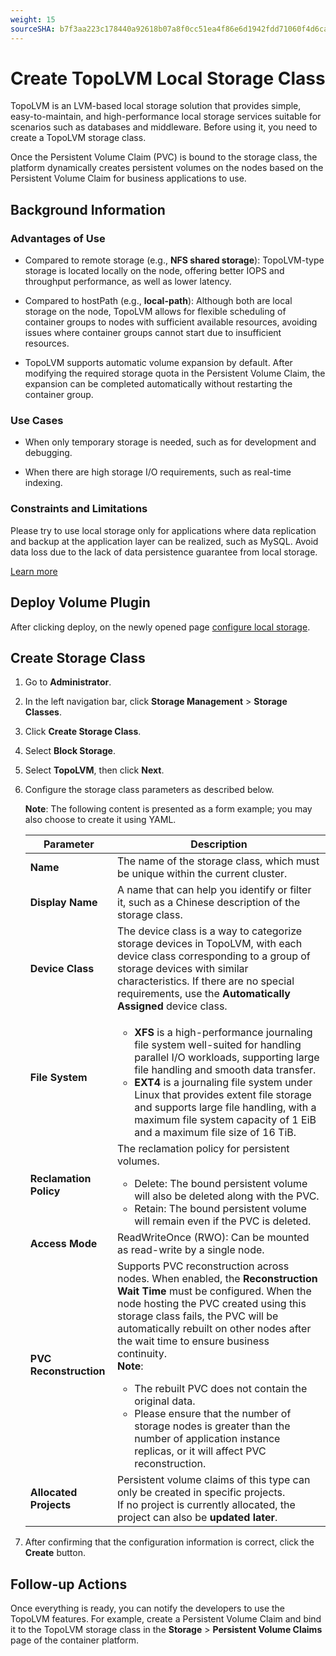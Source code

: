 ```yaml
---
weight: 15
sourceSHA: b7f3aa223c178440a92618b07a8f0cc51ea4f86e6d1942fdd71060f4d6ca8033
---
```


# Create TopoLVM Local Storage Class

TopoLVM is an LVM-based local storage solution that provides simple, easy-to-maintain, and high-performance local storage services suitable for scenarios such as databases and middleware. Before using it, you need to create a TopoLVM storage class.

Once the Persistent Volume Claim (PVC) is bound to the storage class, the platform dynamically creates persistent volumes on the nodes based on the Persistent Volume Claim for business applications to use.

## Background Information

### Advantages of Use

- Compared to remote storage (e.g., **NFS shared storage**): TopoLVM-type storage is located locally on the node, offering better IOPS and throughput performance, as well as lower latency.

- Compared to hostPath (e.g., **local-path**): Although both are local storage on the node, TopoLVM allows for flexible scheduling of container groups to nodes with sufficient available resources, avoiding issues where container groups cannot start due to insufficient resources.

- TopoLVM supports automatic volume expansion by default. After modifying the required storage quota in the Persistent Volume Claim, the expansion can be completed automatically without restarting the container group.

### Use Cases

- When only temporary storage is needed, such as for development and debugging.

- When there are high storage I/O requirements, such as real-time indexing.

### Constraints and Limitations

Please try to use local storage only for applications where data replication and backup at the application layer can be realized, such as MySQL. Avoid data loss due to the lack of data persistence guarantee from local storage.

[Learn more](https://github.com/topolvm/topolvm/blob/main/docs/user-manual.md)

## Deploy Volume Plugin

After clicking deploy, on the newly opened page [configure local storage](/storage/storagesystem_topolvm/installation.mdx).

## Create Storage Class

1. Go to **Administrator**.

2. In the left navigation bar, click **Storage Management** > **Storage Classes**.

3. Click **Create Storage Class**.

4. Select **Block Storage**.

5. Select **TopoLVM**, then click **Next**.

6. Configure the storage class parameters as described below.

   **Note**: The following content is presented as a form example; you may also choose to create it using YAML.

   | Parameter     | Description                                                                                                                                                                                             |
   | ---------- | --------------------------------------------------------------------------------------------------------------------------------------------------------------------------------------------- |
   | **Name**       | The name of the storage class, which must be unique within the current cluster.                                                                                                                                                           |
   | **Display Name** | A name that can help you identify or filter it, such as a Chinese description of the storage class.                                                                                                                                  |
   | **Device Class** | The device class is a way to categorize storage devices in TopoLVM, with each device class corresponding to a group of storage devices with similar characteristics. If there are no special requirements, use the **Automatically Assigned** device class.                                                                     |
   | **File System**   | <ul><li>**XFS** is a high-performance journaling file system well-suited for handling parallel I/O workloads, supporting large file handling and smooth data transfer.</li><li>**EXT4** is a journaling file system under Linux that provides extent file storage and supports large file handling, with a maximum file system capacity of 1 EiB and a maximum file size of 16 TiB.</li></ul> |
   | **Reclamation Policy** | The reclamation policy for persistent volumes.<br /><ul><li>Delete: The bound persistent volume will also be deleted along with the PVC.</li><li>Retain: The bound persistent volume will remain even if the PVC is deleted.</li></ul>                                         |
   | **Access Mode** | ReadWriteOnce (RWO): Can be mounted as read-write by a single node.                                                                                                                                                                   |
   | **PVC Reconstruction** | Supports PVC reconstruction across nodes. When enabled, the **Reconstruction Wait Time** must be configured. When the node hosting the PVC created using this storage class fails, the PVC will be automatically rebuilt on other nodes after the wait time to ensure business continuity.<br />**Note**:<br /><ul><li>The rebuilt PVC does not contain the original data.</li><li>Please ensure that the number of storage nodes is greater than the number of application instance replicas, or it will affect PVC reconstruction.</li></ul> |
   | **Allocated Projects** | Persistent volume claims of this type can only be created in specific projects.<br />If no project is currently allocated, the project can also be **updated later**.                                                                                                                               |

7. After confirming that the configuration information is correct, click the **Create** button.

## Follow-up Actions

Once everything is ready, you can notify the developers to use the TopoLVM features. For example, create a Persistent Volume Claim and bind it to the TopoLVM storage class in the **Storage** > **Persistent Volume Claims** page of the container platform.
